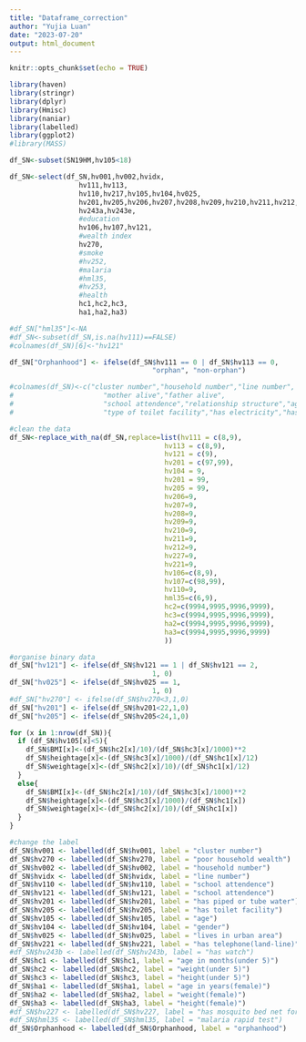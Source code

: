 ```yaml
---
title: "Dataframe_correction"
author: "Yujia Luan"
date: "2023-07-20"
output: html_document
---
```


```r
knitr::opts_chunk$set(echo = TRUE)
```

```r
library(haven)
library(stringr)
library(dplyr)
library(Hmisc)
library(naniar)
library(labelled)
library(ggplot2)
#library(MASS)
```

```r
df_SN<-subset(SN19HM,hv105<18)

df_SN<-select(df_SN,hv001,hv002,hvidx,
                 hv111,hv113,
                 hv110,hv217,hv105,hv104,hv025,
                 hv201,hv205,hv206,hv207,hv208,hv209,hv210,hv211,hv212,hv227,hv221,
                 hv243a,hv243e,
                 #education
                 hv106,hv107,hv121,
                 #wealth index
                 hv270,
                 #smoke
                 #hv252,
                 #malaria
                 #hml35,
                 #hv253,
                 #health
                 hc1,hc2,hc3,
                 ha1,ha2,ha3)

#df_SN["hml35"]<-NA
#df_SN<-subset(df_SN,is.na(hv111)==FALSE)
#colnames(df_SN)[6]<-"hv121"

```


```r
df_SN["Orphanhood"] <- ifelse(df_SN$hv111 == 0 | df_SN$hv113 == 0, 
                                   "orphan", "non-orphan")

#colnames(df_SN)<-c("cluster number","household number","line number",
#                      "mother alive","father alive",
#                      "school attendence","relationship structure","age","gender","type of #place of residence","source of drinking water",
#                      "type of toilet facility","has electricity","has radio","has #television","has refrigerator","has bicycle","has motorcycle","has car","has bednet","has #phone")
```


```r
#clean the data
df_SN<-replace_with_na(df_SN,replace=list(hv111 = c(8,9),
                                      hv113 = c(8,9),
                                      hv121 = c(9),
                                      hv201 = c(97,99),
                                      hv104 = 9,
                                      hv201 = 99,
                                      hv205 = 99,
                                      hv206=9,
                                      hv207=9,
                                      hv208=9,
                                      hv209=9,
                                      hv210=9,
                                      hv211=9,
                                      hv212=9,
                                      hv227=9,
                                      hv221=9,
                                      hv106=c(8,9),
                                      hv107=c(98,99),
                                      hv110=9,
                                      hml35=c(6,9),
                                      hc2=c(9994,9995,9996,9999),
                                      hc3=c(9994,9995,9996,9999),
                                      ha2=c(9994,9995,9996,9999),
                                      ha3=c(9994,9995,9996,9999)
                                      ))


```

```r
#organise binary data
df_SN["hv121"] <- ifelse(df_SN$hv121 == 1 | df_SN$hv121 == 2, 
                                   1, 0)
df_SN["hv025"] <- ifelse(df_SN$hv025 == 1, 
                                   1, 0)
#df_SN["hv270"] <- ifelse(df_SN$hv270<3,1,0)
df_SN["hv201"] <- ifelse(df_SN$hv201<22,1,0)
df_SN["hv205"] <- ifelse(df_SN$hv205<24,1,0)

```

```r
for (x in 1:nrow(df_SN)){
  if (df_SN$hv105[x]<5){
    df_SN$BMI[x]<-(df_SN$hc2[x]/10)/(df_SN$hc3[x]/1000)**2
    df_SN$heightage[x]<-(df_SN$hc3[x]/1000)/(df_SN$hc1[x]/12)
    df_SN$weightage[x]<-(df_SN$hc2[x]/10)/(df_SN$hc1[x]/12)
  }
  else{
    df_SN$BMI[x]<-(df_SN$hc2[x]/10)/(df_SN$hc3[x]/1000)**2
    df_SN$heightage[x]<-(df_SN$hc3[x]/1000)/(df_SN$hc1[x])
    df_SN$weightage[x]<-(df_SN$hc2[x]/10)/(df_SN$hc1[x])
  }
}
```

```r
#change the label
df_SN$hv001 <- labelled(df_SN$hv001, label = "cluster number")
df_SN$hv270 <- labelled(df_SN$hv270, label = "poor household wealth")
df_SN$hv002 <- labelled(df_SN$hv002, label = "household number")
df_SN$hvidx <- labelled(df_SN$hvidx, label = "line number")
df_SN$hv110 <- labelled(df_SN$hv110, label = "school attendence")
df_SN$hv121 <- labelled(df_SN$hv121, label = "school attendence")
df_SN$hv201 <- labelled(df_SN$hv201, label = "has piped or tube water")
df_SN$hv205 <- labelled(df_SN$hv205, label = "has toilet facility")
df_SN$hv105 <- labelled(df_SN$hv105, label = "age")
df_SN$hv104 <- labelled(df_SN$hv104, label = "gender")
df_SN$hv025 <- labelled(df_SN$hv025, label = "lives in urban area")
df_SN$hv221 <- labelled(df_SN$hv221, label = "has telephone(land-line)")
#df_SN$hv243b <- labelled(df_SN$hv243b, label = "has watch")
df_SN$hc1 <- labelled(df_SN$hc1, label = "age in months(under 5)")
df_SN$hc2 <- labelled(df_SN$hc2, label = "weight(under 5)")
df_SN$hc3 <- labelled(df_SN$hc3, label = "height(under 5)")
df_SN$ha1 <- labelled(df_SN$ha1, label = "age in years(female)")
df_SN$ha2 <- labelled(df_SN$ha2, label = "weight(female)")
df_SN$ha3 <- labelled(df_SN$ha3, label = "height(female)")
#df_SN$hv227 <- labelled(df_SN$hv227, label = "has mosquito bed net for sleeping")
#df_SN$hml35 <- labelled(df_SN$hml35, label = "malaria rapid test")
df_SN$Orphanhood <- labelled(df_SN$Orphanhood, label = "orphanhood")

```
